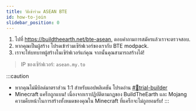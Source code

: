 ```yaml
---
title: วิธีเข้าร่วม ASEAN BTE
id: how-to-join
slidebar_position: 0
---
```


1. ไปที่ https://buildtheearth.net/bte-asean, ตอบคำถามการสมัครแล้วเราจะตรวจสอบ.
2. หากคุณเป็นผู้สร้าง โปรดเข้าร่วมเซิร์ฟเวอร์ของเรากับ BTE modpack.
3. เราจะให้บทบาทผู้สร้างในเซิร์ฟเวอร์แก่คุณ จากนั้นคุณสามารถสร้างได้!

> IP ของเซิร์ฟเวอร์: `asean.my.to`

:::caution
- หากคุณไม่มีบิลด์มาตราส่วน 1:1 สำหรับแอปพลิเคชัน โปรดอ่าน [#📌trial-builder](https://discord.com/channels/702883639574396969/773024727265968169) 
- Minecraft แคร็กถูกแบน! เนื่องจากเราปฏิบัติตามกฎของ BuildTheEarth และ Mojang ความคืบหน้าในการสร้างทั้งหมดของคุณใน Minecraft ที่แคร็กจะไม่ถูกยอมรับ!
:::
